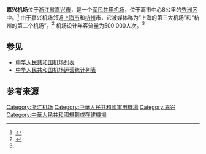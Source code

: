 {{update|time=2019-01-28}}
{{Infobox airport
| name         = 嘉兴机场
| nativename-a = 
| nativename-r = ''Jiāxìng Jīchǎng''
| image        = 
| image-width  = 
| caption      = 
| IATA         = 
| ICAO         = 
| type         = 军用/民用
| owner        = 
| operator     = 
| city-served  = 浙江省嘉兴市
| location     = [[秀洲区|秀洲区]]
| latd  = 30 | latm  = 42 | lats  = 24 | latNS  = N
| longd =120 | longm = 40 | longs = 50 | longEW = E
| pushpin_map            = China
| pushpin_map_caption    = 嘉兴机场在中国的位置
| pushpin_label          = '''嘉兴机场'''
| website      = 
| elevation-m  = 
| metric-elev  = y
| metric-rwy   = y
| r1-number    = 
| r1-length-m  = 
| r1-surface   = 
| footnotes    = 来源: <ref>{{Cite web |url=http://www.jetrequest.com/airport_code/china/zhejiang/jiaxing/cn-0154/10377 |title=Jiaxing Air Base |access-date=2016-11-05 |archive-date=2012-04-25 |archive-url=https://web.archive.org/web/20120425083919/http://www.jetrequest.com/airport_code/china/zhejiang/jiaxing/cn-0154/10377 |dead-url=yes }}</ref>
}}

'''嘉兴机场'''位于[[浙江省|浙江省]][[嘉兴市|嘉兴市]]，是一个[[军民共用机场|军民共用机场]]，位于离市中心8公里的[[秀洲区|秀洲区]]中。<ref>{{Cite web |url=http://news.sina.com.cn/c/2009-10-15/051018832414.shtml |title=浙江嘉兴将建小型支线机场 |accessdate=2016-11-05 |archive-date=2019-07-31 |archive-url=https://web.archive.org/web/20190731184145/http://news.sina.com.cn/c/2009-10-15/051018832414.shtml |dead-url=no }}</ref> 由于嘉兴机场邻近[[上海市|上海市]]和[[杭州市|杭州]]市，它被媒体称为“上海的第三大机场”和“杭州的第二个机场”。<ref name="sohu">{{Cite web |url=http://business.sohu.com/20091013/n267310000.shtml |title=嘉兴年内开建“上海第三机场” |accessdate=2016-11-05 |archive-date=2012-04-25 |archive-url=https://web.archive.org/web/20120425083550/http://business.sohu.com/20091013/n267310000.shtml |dead-url=no }}</ref> 机场设计年客流量为500 000人次。<ref name="sohu"/>

== 参见 ==
* [[中华人民共和国机场列表|中华人民共和国机场列表]]
* [[中华人民共和国机场运营统计列表|中华人民共和国机场运营统计列表]]

== 参考来源 ==
{{Reflist}}
[[Category:浙江机场|Category:浙江机场]]
[[Category:中華人民共和國軍用機場|Category:中華人民共和國軍用機場]]
[[Category:嘉兴|Category:嘉兴]]
[[Category:中華人民共和國規劃或在建機場|Category:中華人民共和國規劃或在建機場]]
{{中华人民共和国机场}}